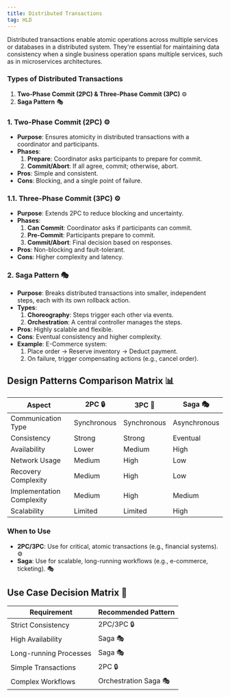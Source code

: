 ```yaml
---
title: Distributed Transactions
tag: HLD
---
```


Distributed transactions enable atomic operations across multiple services or databases in a distributed system. They're essential for maintaining data consistency when a single business operation spans multiple services, such as in microservices architectures.

### **Types of Distributed Transactions**

1. **Two-Phase Commit (2PC) & Three-Phase Commit (3PC)** ⚙️
2. **Saga Pattern** 🎭


### **1. Two-Phase Commit (2PC)** ⚙️
- **Purpose**: Ensures atomicity in distributed transactions with a coordinator and participants.
- **Phases**:
  1. **Prepare**: Coordinator asks participants to prepare for commit.
  2. **Commit/Abort**: If all agree, commit; otherwise, abort.
- **Pros**: Simple and consistent.
- **Cons**: Blocking, and a single point of failure.

<MDXImage src="/png/hld/2pc.png" alt="2PC" />


### **1.1. Three-Phase Commit (3PC)** ⚙️
- **Purpose**: Extends 2PC to reduce blocking and uncertainty.
- **Phases**:
  1. **Can Commit**: Coordinator asks if participants can commit.
  2. **Pre-Commit**: Participants prepare to commit.
  3. **Commit/Abort**: Final decision based on responses.
- **Pros**: Non-blocking and fault-tolerant.
- **Cons**: Higher complexity and latency.


### **2. Saga Pattern** 🎭
- **Purpose**: Breaks distributed transactions into smaller, independent steps, each with its own rollback action.
- **Types**:
  1. **Choreography**: Steps trigger each other via events.
  2. **Orchestration**: A central controller manages the steps.
- **Pros**: Highly scalable and flexible.
- **Cons**: Eventual consistency and higher complexity.
- **Example**: E-Commerce system:
  1. Place order → Reserve inventory → Deduct payment.
  2. On failure, trigger compensating actions (e.g., cancel order).

## Design Patterns Comparison Matrix 📊

| Aspect | 2PC 🔒 | 3PC 🔐 | Saga 🎭 |
|--------|--------|--------|---------|
| Communication Type | Synchronous | Synchronous | Asynchronous |
| Consistency | Strong | Strong | Eventual |
| Availability | Lower | Medium | High |
| Network Usage | Medium | High | Low |
| Recovery Complexity | Medium | High | Low |
| Implementation Complexity | Medium | High | Medium |
| Scalability | Limited | Limited | High |


### **When to Use**
- **2PC/3PC**: Use for critical, atomic transactions (e.g., financial systems). ⚙️
- **Saga**: Use for scalable, long-running workflows (e.g., e-commerce, ticketing). 🎭

## Use Case Decision Matrix 🎯

| Requirement | Recommended Pattern |
|-------------|-------------------|
| Strict Consistency | 2PC/3PC 🔒 |
| High Availability | Saga 🎭 |
| Long-running Processes | Saga 🎭 |
| Simple Transactions | 2PC 🔒 |
| Complex Workflows | Orchestration Saga 🎭 |
